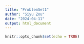 ```yaml
---
title: "ProblemSet1"
author: "Siyu Zou"
date: "2024-04-11"
output: html_document
---
```


```r
knitr::opts_chunk$set(echo = TRUE)
```
















